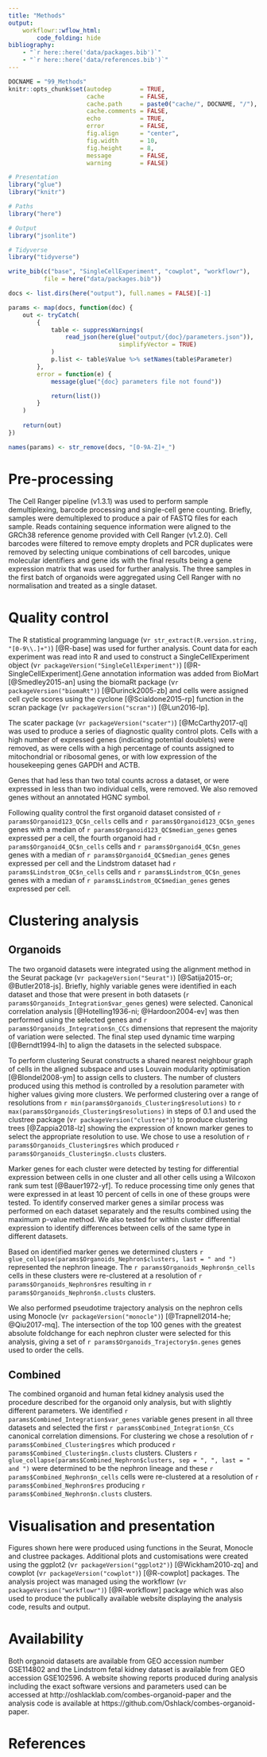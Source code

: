 ```yaml
---
title: "Methods"
output:
    workflowr::wflow_html:
        code_folding: hide
bibliography:
    - "`r here::here('data/packages.bib')`"
    - "`r here::here('data/references.bib')`"
---
```


```r
DOCNAME = "99_Methods"
knitr::opts_chunk$set(autodep        = TRUE,
                      cache          = FALSE,
                      cache.path     = paste0("cache/", DOCNAME, "/"),
                      cache.comments = FALSE,
                      echo           = TRUE,
                      error          = FALSE,
                      fig.align      = "center",
                      fig.width      = 10,
                      fig.height     = 8,
                      message        = FALSE,
                      warning        = FALSE)
```

```r
# Presentation
library("glue")
library("knitr")

# Paths
library("here")

# Output
library("jsonlite")

# Tidyverse
library("tidyverse")
```

```r
write_bib(c("base", "SingleCellExperiment", "cowplot", "workflowr"),
          file = here("data/packages.bib"))
```

```r
docs <- list.dirs(here("output"), full.names = FALSE)[-1]

params <- map(docs, function(doc) {
    out <- tryCatch(
        {
            table <- suppressWarnings(
                read_json(here(glue("output/{doc}/parameters.json")),
                               simplifyVector = TRUE)
            )
            p.list <- table$Value %>% setNames(table$Parameter)
        },
        error = function(e) {
            message(glue("{doc} parameters file not found"))

            return(list())
        }
    )    
    
    return(out)
})

names(params) <- str_remove(docs, "[0-9A-Z]+_")
```

Pre-processing
==============

The Cell Ranger pipeline (v1.3.1) was used to perform sample demultiplexing,
barcode processing and single-cell gene counting. Briefly, samples were
demultiplexed to produce a pair of FASTQ files for each sample. Reads containing
sequence information were aligned to the GRCh38 reference genome provided with
Cell Ranger (v1.2.0). Cell barcodes were filtered to remove empty droplets and
PCR duplicates were removed by selecting unique combinations of cell barcodes, 
unique molecular identifiers and gene ids with the final results being a gene 
expression matrix that was used for further analysis. The three samples in the
first batch of organoids were aggregated using Cell Ranger with no normalisation
and treated as a single dataset.

Quality control
===============

The R statistical programming language
(v`r str_extract(R.version.string, "[0-9\\.]+")`) [@R-base] was used for further 
analysis. Count data for each experiment was read into R and used to construct a 
SingleCellExperiment object (v`r packageVersion("SingleCellExperiment")`)
[@R-SingleCellExperiment].Gene annotation information was added from BioMart 
[@Smedley2015-an] using the biomaRt  package (v`r packageVersion("biomaRt")`) 
[@Durinck2005-zb] and cells were assigned cell cycle scores using the cyclone 
[@Scialdone2015-rp] function in the scran package (v`r packageVersion("scran")`) 
[@Lun2016-lp].

The scater package (v`r packageVersion("scater")`) [@McCarthy2017-ql] was used
to produce a series of diagnostic quality control plots. Cells with a high
number of expressed genes (indicating potential doublets) were removed, as were 
cells with a high percentage of counts assigned to mitochondrial or ribosomal
genes, or with low expression of the housekeeping genes GAPDH and ACTB.

Genes that had less than two total counts across a dataset, or were expressed in
less than two individual cells, were removed. We also removed genes without an
annotated HGNC symbol.

Following quality control the first organoid dataset consisted of
`r params$Organoid123_QC$n_cells` cells and `r params$Organoid123_QC$n_genes`
genes with a median of `r params$Organoid123_QC$median_genes` genes expressed
per a cell, the fourth organoid had `r params$Organoid4_QC$n_cells` cells and
`r params$Organoid4_QC$n_genes` genes with a median of
`r params$Organoid4_QC$median_genes` genes expressed per cell and the Lindstrom
dataset had `r params$Lindstrom_QC$n_cells` cells and
`r params$Lindstrom_QC$n_genes` genes with a median of
`r params$Lindstrom_QC$median_genes` genes expressed per cell.

Clustering analysis
===================

Organoids
---------

The two organoid datasets were integrated using the alignment method in the
Seurat package (v`r packageVersion("Seurat")`) [@Satija2015-or; @Butler2018-js].
Briefly, highly variable genes were identified in each dataset and those that
were present in both datasets (`r params$Organoids_Integration$var_genes` genes)
were selected. Canonical correlation analysis
[@Hotelling1936-ni; @Hardoon2004-ev] was then performed using the
selected genes and `r params$Organoids_Integration$n_CCs` dimensions that
represent the  majority of variation were selected. The final step used dynamic
time warping [@Berndt1994-lh] to align the datasets in the selected subspace.

To perform clustering Seurat constructs a shared nearest neighbour graph of 
cells in the aligned subspace and uses Louvain modularity optimisation 
[@Blondel2008-ym] to assign cells to clusters. The number of clusters produced
using this method is controlled by a resolution parameter with higher values
giving more clusters. We performed clustering over a range of resolutions from
`r min(params$Organoids_Clustering$resolutions)` to
`r max(params$Organoids_Clustering$resolutions)` in steps of 0.1 and used the 
clustree package (v`r packageVersion("clustree")`) to produce clustering trees
[@Zappia2018-lz] showing the expression of known marker genes to select the 
appropriate resolution to use. We chose to use a resolution of
`r params$Organoids_Clustering$res` which produced
`r params$Organoids_Clustering$n.clusts` clusters. 

Marker genes for each cluster were detected by testing for differential
expression between cells in one cluster and all other cells using a Wilcoxon
rank sum test [@Bauer1972-yf]. To reduce processing time only genes that were 
expressed in at least 10 percent of cells in one of these groups were tested. To 
identify conserved marker genes a similar process was performed on each dataset
separately and the results combined using the maximum p-value method. We also
tested for within cluster differential expression to identify differences
between cells of the same type in different datasets.

Based on identified marker genes we determined clusters
`r glue_collapse(params$Organoids_Nephron$clusters, last = " and ")` represented
the nephron lineage. The `r params$Organoids_Nephron$n_cells` cells in these
clusters were re-clustered at a resolution of
`r params$Organoids_Nephron$res` resulting in
`r params$Organoids_Nephron$n.clusts` clusters. 

We also performed pseudotime trajectory analysis on the nephron cells using
Monocle (v`r packageVersion("monocle")`) [@Trapnell2014-he; @Qiu2017-mq]. The
intersection of the top 100 genes with the greatest absolute foldchange for each
nephron cluster were selected for this analysis, giving a set of 
`r params$Organoids_Trajectory$n.genes` genes used to order the cells.

Combined
--------

The combined organoid and human fetal kidney analysis used the procedure
described for the organoid only analysis, but with slightly different parameters.
We identified `r params$Combined_Integration$var_genes` variable genes present
in all three datasets and selected the first
`r params$Combined_Integration$n_CCs` canonical correlation dimensions. For
clustering we chose a resolution of `r params$Combined_Clustering$res` which 
produced `r params$Combined_Clustering$n.clusts` clusters. Clusters
`r glue_collapse(params$Combined_Nephron$clusters, sep = ", ", last = " and ")`
were determined to be the nephron lineage and these
`r params$Combined_Nephron$n_cells` cells were re-clustered at a resolution of
`r params$Combined_Nephron$res` producing `r params$Combined_Nephron$n.clusts`
clusters.

Visualisation and presentation
==============================

Figures shown here were produced using functions in the Seurat, Monocle and 
clustree packages. Additional plots and customisations were created using the
ggplot2 (v`r packageVersion("ggplot2")`) [@Wickham2010-zq] and cowplot
(v`r packageVersion("cowplot")`) [@R-cowplot] packages. The analysis project
was managed using the workflowr (v`r packageVersion("workflowr")`)
[@R-workflowr] package which was also used to produce the publically available
website displaying the analysis code, results and output.

Availability
============

Both organoid datasets are available from GEO accession number GSE114802 and the
Lindstrom fetal kidney dataset is available from GEO accession GSE102596. A
website showing reports produced during analysis including the exact software
versions and parameters used can be accessed at 
http://oshlacklab.com/combes-organoid-paper and the analysis code is
available at https://github.com/Oshlack/combes-organoid-paper.

References
==========

